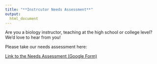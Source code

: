 ```yaml
---
title: "**Instrcutor Needs Assessment**"
output:
  html_document
---
```


Are you a biology instructor, teaching at the high school or college level? We'd love to hear from you!

Please take our needs assessment here:

[Link to the Needs Assessment (Google Form)](https://forms.gle/K94oz3FFAUpqDWX17)
